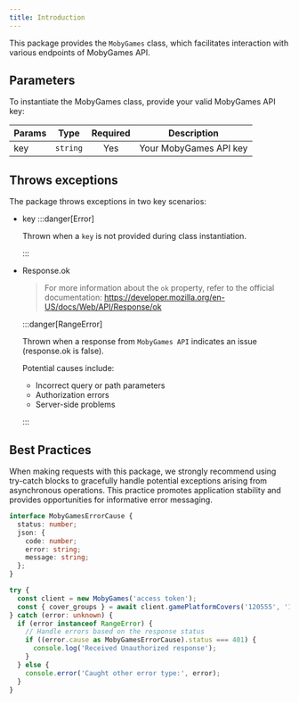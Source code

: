 ```yaml
---
title: Introduction
---
```


This package provides the `MobyGames` class, which facilitates interaction with various endpoints of MobyGames API.

## Parameters

To instantiate the MobyGames class, provide your valid MobyGames API key:

| Params | Type     | Required | Description            |
| ------ | -------- | :------: | ---------------------- |
| key    | `string` |   Yes    | Your MobyGames API key |

## Throws exceptions

The package throws exceptions in two key scenarios:

- key
  :::danger[Error]

  Thrown when a `key` is not provided during class instantiation.

  :::

- Response.ok

  > For more information about the `ok` property, refer to the official documentation:
  > https://developer.mozilla.org/en-US/docs/Web/API/Response/ok

  :::danger[RangeError]

  Thrown when a response from `MobyGames API` indicates an issue (response.ok is false).

  Potential causes include:

  - Incorrect query or path parameters
  - Authorization errors
  - Server-side problems

  :::

## Best Practices

When making requests with this package, we strongly recommend using try-catch blocks to gracefully handle potential exceptions arising from asynchronous operations. This practice promotes application stability and provides opportunities for informative error messaging.

```ts
interface MobyGamesErrorCause {
  status: number;
  json: {
    code: number;
    error: string;
    message: string;
  };
}

try {
  const client = new MobyGames('access token');
  const { cover_groups } = await client.gamePlatformCovers('120555', '141');
} catch (error: unknown) {
  if (error instanceof RangeError) {
    // Handle errors based on the response status
    if ((error.cause as MobyGamesErrorCause).status === 401) {
      console.log('Received Unauthorized response');
    }
  } else {
    console.error('Caught other error type:', error);
  }
}
```

